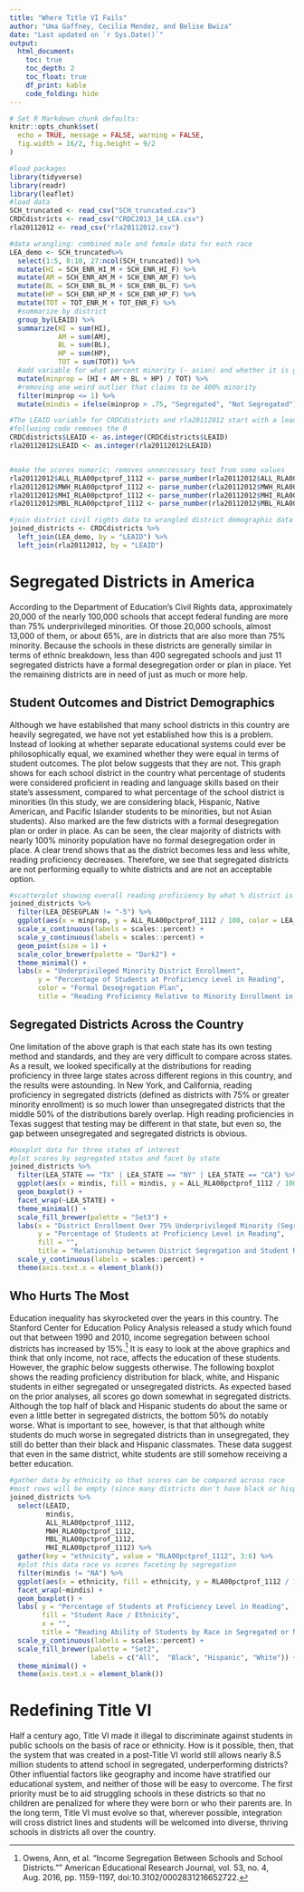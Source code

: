 ---
title: "Where Title VI Fails"
author: "Uma Gaffney, Cecilia Mendez, and Belise Bwiza"
date: "Last updated on `r Sys.Date()`"
output:
  html_document:
    toc: true
    toc_depth: 2
    toc_float: true
    df_print: kable
    code_folding: hide
---
```{r, echo=FALSE, message=FALSE, warning=FALSE}
# Set R Markdown chunk defaults:
knitr::opts_chunk$set(
  echo = TRUE, message = FALSE, warning = FALSE, 
  fig.width = 16/2, fig.height = 9/2
)
```

```{r}
#load packages
library(tidyverse)
library(readr)
library(leaflet)
#load data
SCH_truncated <- read_csv("SCH_truncated.csv")
CRDCdistricts <- read_csv("CRDC2013_14_LEA.csv")
rla20112012 <- read_csv("rla20112012.csv")

#data wrangling: combined male and female data for each race
LEA_demo <- SCH_truncated%>% 
  select(1:5, 8:10, 27:ncol(SCH_truncated)) %>%
  mutate(HI = SCH_ENR_HI_M + SCH_ENR_HI_F) %>%
  mutate(AM = SCH_ENR_AM_M + SCH_ENR_AM_F) %>%
  mutate(BL = SCH_ENR_BL_M + SCH_ENR_BL_F) %>%
  mutate(HP = SCH_ENR_HP_M + SCH_ENR_HP_F) %>%
  mutate(TOT = TOT_ENR_M + TOT_ENR_F) %>%
  #summarize by district
  group_by(LEAID) %>%
  summarize(HI = sum(HI), 
            AM = sum(AM), 
            BL = sum(BL), 
            HP = sum(HP), 
            TOT = sum(TOT)) %>%
  #add variable for what percent minority (- asian) and whether it is greater than 75%
  mutate(minprop = (HI + AM + BL + HP) / TOT) %>%
  #removing one weird outlier that claims to be 400% minority
  filter(minprop <= 1) %>%
  mutate(mindis = ifelse(minprop > .75, "Segregated", "Not Segregated"))

#The LEAID variable for CRDCdistricts and rla20112012 start with a leading 0
#follwoing code removes the 0
CRDCdistricts$LEAID <- as.integer(CRDCdistricts$LEAID)
rla20112012$LEAID <- as.integer(rla20112012$LEAID)


#make the scores numeric; removes unneccessary text from some values 
rla20112012$ALL_RLA00pctprof_1112 <- parse_number(rla20112012$ALL_RLA00pctprof_1112)
rla20112012$MWH_RLA00pctprof_1112 <- parse_number(rla20112012$MWH_RLA00pctprof_1112)
rla20112012$MHI_RLA00pctprof_1112 <- parse_number(rla20112012$MHI_RLA00pctprof_1112)
rla20112012$MBL_RLA00pctprof_1112 <- parse_number(rla20112012$MBL_RLA00pctprof_1112)

#join district civil rights data to wrangled district demographic data and district scores data
joined_districts <- CRDCdistricts %>%
  left_join(LEA_demo, by = "LEAID") %>%
  left_join(rla20112012, by = "LEAID")
```

# Segregated Districts in America

According to the Department of Education's Civil Rights data, approximately 20,000 of the nearly 100,000 schools that accept federal funding are more than 75% underprivileged minorities. Of those 20,000 schools, almost 13,000 of them, or about 65%, are in districts that are also more than 75% minority. Because the schools in these districts are generally similar in terms of ethnic breakdown, less than 400 segregated schools and just 11 segregated districts have a formal desegregation order or plan in place. Yet the remaining districts are in need of just as much or more help.

## Student Outcomes and District Demographics

Although we have established that many school districts in this country are heavily segregated, we have not yet established how this is a problem. Instead of looking at whether separate educational systems could ever be philosophically equal, we examined whether they were equal in terms of student outcomes. The plot below suggests that they are not. This graph shows for each school district in the country what percentage of students were considered proficient in reading and language skills based on their state's assessment, compared to what percentage of the school district is minorities (In this study, we are considering black, Hispanic, Native American, and Pacific Islander students to be minorities, but not Asian students). Also marked are the few districts with a formal desegregation plan or order in place. As can be seen, the clear majority of districts with nearly 100% minority population have no formal desegregation order in place. A clear trend shows that as the district becomes less and less white, reading proficiency decreases. Therefore, we see that segregated districts are not performing equally to white districts and are not an acceptable option.

```{r}

#scatterplot showing overall reading proficiency by what % district is black or hispanic
joined_districts %>%
  filter(LEA_DESEGPLAN != "-5") %>%
  ggplot(aes(x = minprop, y = ALL_RLA00pctprof_1112 / 100, color = LEA_DESEGPLAN)) + 
  scale_x_continuous(labels = scales::percent) +
  scale_y_continuous(labels = scales::percent) +
  geom_point(size = 1) + 
  scale_color_brewer(palette = "Dark2") +
  theme_minimal() +
  labs(x = "Underprivileged Minority District Enrollment",
       y = "Percentage of Students at Proficiency Level in Reading", 
       color = "Formal Desegregation Plan",
       title = "Reading Proficiency Relative to Minority Enrollment in Districts")


```

## Segregated Districts Across the Country

One limitation of the above graph is that each state has its own testing method and standards, and they are very difficult to compare across states. As a result, we looked specifically at the distributions for reading proficiency in three large states across different regions in this country, and the results were astounding. In New York, and California, reading proficiency in segregated districts (defined as districts with 75% or greater minority enrollment) is so much lower than unsegregated districts that the middle 50% of the distributions barely overlap. High reading proficiencies in Texas suggest that testing may be different in that state, but even so, the gap between unsegregated and segregated districts is obvious.

```{r}
#boxplot data for three states of interest
#plot scores by segregated status and facet by state
joined_districts %>%
  filter(LEA_STATE == "TX" | LEA_STATE == "NY" | LEA_STATE == "CA") %>%
  ggplot(aes(x = mindis, fill = mindis, y = ALL_RLA00pctprof_1112 / 100)) + 
  geom_boxplot() + 
  facet_wrap(~LEA_STATE) + 
  theme_minimal() + 
  scale_fill_brewer(palette = "Set3") +
  labs(x = "District Enrollment Over 75% Underprivileged Minority (Segregated)", 
       y = "Percentage of Students at Proficiency Level in Reading", 
       fill = "", 
       title = "Relationship between District Segregation and Student Reading Level in Three States") +
  scale_y_continuous(labels = scales::percent) +
  theme(axis.text.x = element_blank())
```


## Who Hurts The Most

Education inequality has skyrocketed over the years in this country. The Stanford Center for Education Policy Analysis released a study which found out that between 1990 and 2010, income segregation between school districts has increased by 15%.^[  Owens, Ann, et al. "Income Segregation Between Schools and School Districts."" American Educational Research Journal, vol. 53, no. 4, Aug. 2016, pp. 1159-1197, doi:10.3102/0002831216652722.] It is easy to look at the above graphics and think that only income, not race, affects the education of these students. However, the graphic below suggests otherwise. 
The following boxplot shows the reading proficiency distribution for black, white, and Hispanic students in either segregated or unsegregated districts. As expected based on the prior analyses, all scores go down somewhat in segregated districts. Although the top half of black and Hispanic students do about the same or even a little better in segregated districts, the bottom 50% do notably worse. What is important to see, however, is that that although white students do much worse in segregated districts than in unsegregated, they still do better than their black and Hispanic classmates. These data suggest that even in the same district, white students are still somehow receiving a better education. 



```{r}
#gather data by ethnicity so that scores can be compared across race
#most rows will be empty (since many districts don't have black or hispanic students)
joined_districts %>%
  select(LEAID, 
         mindis, 
         ALL_RLA00pctprof_1112, 
         MWH_RLA00pctprof_1112, 
         MBL_RLA00pctprof_1112, 
         MHI_RLA00pctprof_1112) %>%
  gather(key = "ethnicity", value = "RLA00pctprof_1112", 3:6) %>%
  #plot this data race vs scores faceting by segregation
  filter(mindis != "NA") %>%
  ggplot(aes(x = ethnicity, fill = ethnicity, y = RLA00pctprof_1112 / 100)) + 
  facet_wrap(~mindis) + 
  geom_boxplot() + 
  labs( y = "Percentage of Students at Proficiency Level in Reading", 
        fill = "Student Race / Ethnicity", 
        x = "", 
        title = "Reading Ability of Students by Race in Segregated or Not Segregated Districts") + 
  scale_y_continuous(labels = scales::percent) +
  scale_fill_brewer(palette = "Set2", 
                    labels = c("All",  "Black", "Hispanic", "White")) +
  theme_minimal() +
  theme(axis.text.x = element_blank())

```

# Redefining Title VI
Half a century ago, Title VI made it illegal to discriminate against students in public schools on the basis of race or ethnicity. How is it possible, then, that the system that was created in a post-Title VI world still allows nearly 8.5 million students to attend school in segregated, underperforming districts? Other influential factors like geography and income have stratified our educational system, and neither of those will be easy to overcome. The first priority must be to aid struggling schools in these districts so that no children are penalized for where they were born or who their parents are. In the long term, Title VI must evolve so that, wherever possible, integration will cross district lines and students will be welcomed into diverse, thriving schools in districts all over the country. 
